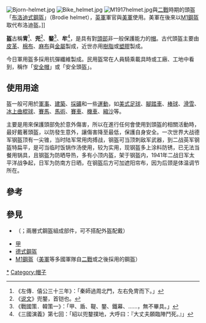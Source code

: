 {{Expand|time=2009-9-10}}

[[File:Bjorn-helmet.jpg|right]]
[[File:Bike_helmet.jpg|right]]
[[File:M1917helmet.jpg|thumb]]與[[二戰|二戰]]時期的頭盔「[[布洛迪鋼盔|布洛迪式鋼盔]]」（Brodie helmet），[[英軍|英軍]]軍官與[[美軍|美軍]]使用。美軍在後來以[[M1鋼盔|M1鋼盔]]取代布洛迪盔。]]

'''盔'''古稱'''冑'''<ref>《左傳．僖公三十三年》：「秦師過周北門，左右免冑而下。」</ref>、'''兜'''<ref>《[[说文|说文]]》兜鍪，首铠也。</ref>、'''鍪'''<ref>《戰國策．韓策一》：「甲、盾、鞮、鍪、鐵幕、……，無不畢具。」</ref>、'''牟'''<ref>《三國演義》第七回：「紹以兜鍪撲地，大呼曰：『大丈夫願臨陣鬥死。』」</ref>，是具有對[[頭部|頭部]]非一般保護能力的[[帽|帽]]。古代頭盔主要由[[皮革|皮革]]、[[棉布|棉布]]、[[麻布|麻布]]與[[金屬|金屬]]製成，近世亦用[[樹脂|樹脂]]或[[塑膠|塑膠]]製成。

今日軍用盔多採用抗彈纖維製成。民用盔常在人員騎乘載具時或工廠、工地中看到，稱作「[[安全帽|安全帽]]」或「安全頭盔」。

== 使用用途 ==
盔一般可用於[[軍事|軍事]]、[[建築|建築]]、[[採礦|採礦]]和一些[[運動|運動]]，如[[美式足球|美式足球]]、[[腳踏車|腳踏車]]、[[棒球|棒球]]、[[滑雪|滑雪]]、[[冰上曲棍球|冰上曲棍球]]、[[賽馬|賽馬]]、[[馬術|馬術]]、[[賽車|賽車]]、[[機車|機車]]、[[縮沙|縮沙]]等。

主要是用來保護頭部免於意外傷害，所以在進行任何會使用到頭盔的相關活動時，最好戴著頭盔，以防發生意外，讓傷害降至最低，保護自身安全。一次世界大战德军钢盔顶有一尖锥，当时陆军常用肉搏战，钢盔可当顶刺敌军武器，到二战英军钢盔特扁平，是可当临时饭锅作汤使用，较为实用，现钢盔多上涂料防锈，已无法当餐用锅具，且钢盔为防晒导热，多有小顶内盔，架于钢盔内，1941年二战日军太平洋战争起，日军为防南方日晒，在钢盔后方可加遮阳帘布，因为后颈是体温调节所在。

==參考==
{{reflist}}
== 參見 ==
*{{Link-ja|內盔|中帽}}（{{lang|en|Liner}}；兩層式鋼盔組成部件，可不搭配外盔配戴）
*[[盔甲|甲]]
*[[德式鋼盔|德式鋼盔]]
*[[M1鋼盔|M1鋼盔]]（[[美軍|美軍]]等多國軍隊自[[二戰|二戰]]或之後採用的鋼盔）

{{Authority control}}
{{military-stub}}
{{sport-stub}}
{{commonscat|Helmets}}

[[Category:頭盔|*]]
[[Category:帽子|Category:帽子]]